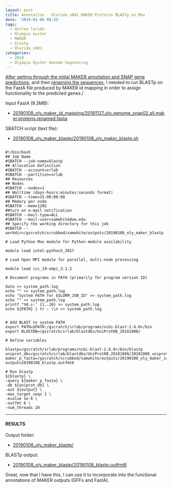 ```yaml
---
layout: post
title: Annotation - Olurida_v081 MAKER Proteins BLASTp on Mox
date: '2019-01-08 09:25'
tags:
  - Ostrea lurida
  - Olympia oyster
  - MAKER
  - blastp
  - Olurida_v081
categories:
  - 2019
  - Olympia Oyster Genome Sequencing
---
```

[After getting through the initial MAKER annotation and SNAP gene predictions](https://robertslab.github.io/sams-notebook/posts/2018/2018-11-27-Annotation-Olurida_v081-MAKER-on-Mox.html), and then [renaming the sequences](https://robertslab.github.io/sams-notebook/2019/01/08/Annotation-Olurida_v081-MAKER-ID-Mapping.html), I needed to run BLASTp on the FastA file produced by MAKER id mapping in order to assign functionality to the predicted genes./

Input FastA (9.3MB):

- [20190108_oly_maker_id_mapping/20181127_oly_genome_snap02.all.maker.proteins.renamed.fasta](https://gannet.fish.washington.edu/Atumefaciens/20190108_oly_maker_id_mapping/20181127_oly_genome_snap02.all.maker.proteins.renamed.fasta)

SBATCH script (text file):

- [20190108_oly_maker_blastp/20190108_oly_maker_blastp.sh](https://gannet.fish.washington.edu/Atumefaciens/20190108_oly_maker_blastp/20190108_oly_maker_blastp.sh)

<pre><code>
#!/bin/bash
## Job Name
#SBATCH --job-name=blastp
## Allocation Definition
#SBATCH --account=srlab
#SBATCH --partition=srlab
## Resources
## Nodes
#SBATCH --nodes=1
## Walltime (days-hours:minutes:seconds format)
#SBATCH --time=15-00:00:00
## Memory per node
#SBATCH --mem=120G
##turn on e-mail notification
#SBATCH --mail-type=ALL
#SBATCH --mail-user=samwhite@uw.edu
## Specify the working directory for this job
#SBATCH --workdir=/gscratch/scrubbed/samwhite/outputs/20190108_oly_maker_blastp

# Load Python Mox module for Python module availability

module load intel-python3_2017

# Load Open MPI module for parallel, multi-node processing

module load icc_19-ompi_3.1.2

# Document programs in PATH (primarily for program version ID)

date >> system_path.log
echo "" >> system_path.log
echo "System PATH for $SLURM_JOB_ID" >> system_path.log
echo "" >> system_path.log
printf "%0.s-" {1..10} >> system_path.log
echo ${PATH} | tr : \\n >> system_path.log


# Add BLAST to system PATH
export PATH=$PATH:/gscratch/srlab/programs/ncbi-blast-2.6.0+/bin
export BLASTDB=/gscratch/srlab/blastdbs/UniProtKB_20181008/

# Define variables

blastp=/gscratch/srlab/programs/ncbi-blast-2.6.0+/bin/blastp
uniprot_db=/gscratch/srlab/blastdbs/UniProtKB_20181008/20181008_uniprot_sprot.fasta
maker_p_fasta=/gscratch/scrubbed/samwhite/outputs/20190108_oly_maker_id_mapping/20181127_oly_genome_snap02.all.maker.proteins.renamed.fasta
output=20190108_blastp.outfmt6

# Run blastp
${blastp} \
-query ${maker_p_fasta} \
-db ${uniprot_db} \
-out ${output} \
-max_target_seqs 1 \
-evalue 1e-6 \
-outfmt 6 \
-num_threads 28
</code></pre>

---

#### RESULTS

Output folder:

- [20190108_oly_maker_blastp/](https://gannet.fish.washington.edu/Atumefaciens/20190108_oly_maker_blastp/)

BLASTp output:

- [20190108_oly_maker_blastp/20190108_blastp.outfmt6](https://gannet.fish.washington.edu/Atumefaciens/20190108_oly_maker_blastp/20190108_blastp.outfmt6)

Great, now that I have this, I can use it to incorporate into the functional annotations of MAKER outputs (GFFs and FastA).
